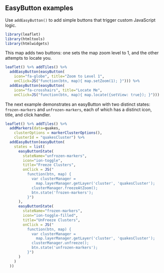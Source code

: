 ## EasyButton examples

Use `addEasyButton()` to add simple buttons that trigger custom JavaScript logic.

```r
library(leaflet)
library(htmltools)
library(htmlwidgets)
```

This map adds two buttons: one sets the map zoom level to 1, and the other attempts to locate you.

```r
leaflet() %>% addTiles() %>%
  addEasyButton(easyButton(
    icon="fa-globe", title="Zoom to Level 1",
    onClick=JS("function(btn, map){ map.setZoom(1); }"))) %>%
  addEasyButton(easyButton(
    icon="fa-crosshairs", title="Locate Me",
    onClick=JS("function(btn, map){ map.locate({setView: true}); }")))
```

The next example demonstrates an easyButton with two distinct states: `frozen-markers` and `unfrozen-markers`, each of which has a distinct icon, title, and click handler.

```r
leaflet() %>% addTiles() %>%
  addMarkers(data=quakes,
    clusterOptions = markerClusterOptions(),
    clusterId = "quakesCluster") %>%
  addEasyButton(easyButton(
    states = list(
      easyButtonState(
        stateName="unfrozen-markers",
        icon="ion-toggle",
        title="Freeze Clusters",
        onClick = JS("
          function(btn, map) {
            var clusterManager =
              map.layerManager.getLayer('cluster', 'quakesCluster');
            clusterManager.freezeAtZoom();
            btn.state('frozen-markers');
          }")
      ),
      easyButtonState(
        stateName="frozen-markers",
        icon="ion-toggle-filled",
        title="UnFreeze Clusters",
        onClick = JS("
          function(btn, map) {
            var clusterManager =
              map.layerManager.getLayer('cluster', 'quakesCluster');
            clusterManager.unfreeze();
            btn.state('unfrozen-markers');
          }")
      )
    )
  ))
```
